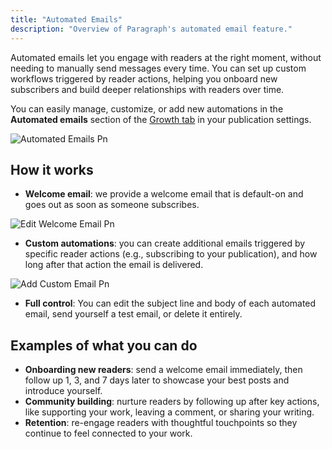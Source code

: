 ```yaml
---
title: "Automated Emails"
description: "Overview of Paragraph's automated email feature."
---
```


Automated emails let you engage with readers at the right moment, without needing to manually send messages every time. You can set up custom workflows triggered by reader actions, helping you onboard new subscribers and build deeper relationships with readers over time.

You can easily manage, customize, or add new automations in the **Automated emails** section of the [Growth tab](https://paragraph.com/settings/publication/growth) in your publication settings.

![Automated Emails Pn](/images/automated-emails.png)

## **How it works**

- **Welcome email**: we provide a welcome email that is default-on and goes out as soon as someone subscribes.

![Edit Welcome Email Pn](/images/edit-welcome-email.png)

- **Custom automations**: you can create additional emails triggered by specific reader actions (e.g., subscribing to your publication), and how long after that action the email is delivered.

![Add Custom Email Pn](/images/add-custom-email.png)

- **Full control**: You can edit the subject line and body of each automated email, send yourself a test email, or delete it entirely.

## **Examples of what you can do**

- **Onboarding new readers**: send a welcome email immediately, then follow up 1, 3, and 7 days later to showcase your best posts and introduce yourself.
- **Community building**: nurture readers by following up after key actions, like supporting your work, leaving a comment, or sharing your writing.
- **Retention**: re-engage readers with thoughtful touchpoints so they continue to feel connected to your work.